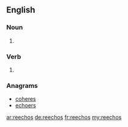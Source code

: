==English==

===Noun===
{{head|en|noun plural form}}

# {{plural of|reecho|lang=en}}

===Verb===
{{head|en|verb form}}

# {{en-third-person singular of|reecho}}

===Anagrams===
* [[coheres#English|coheres]]
* [[echoers#English|echoers]]

[[ar:reechos]]
[[de:reechos]]
[[fr:reechos]]
[[my:reechos]]